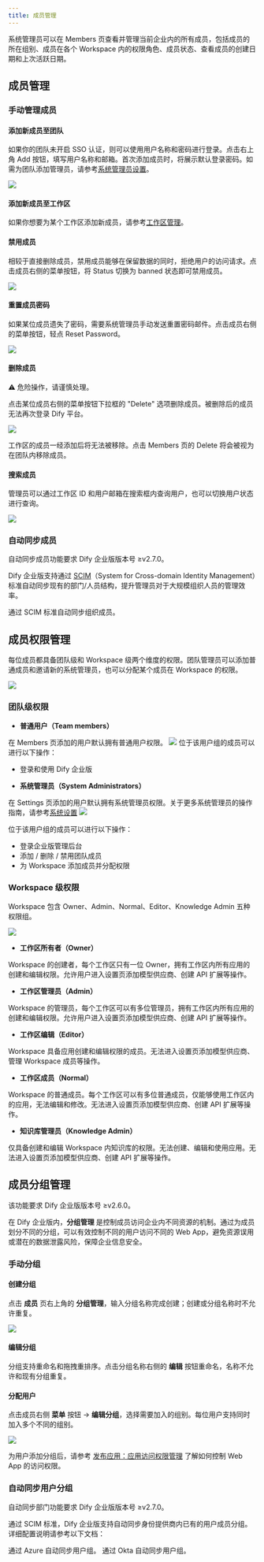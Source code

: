 ```yaml
---
title: 成员管理
---
```


系统管理员可以在 Members 页查看并管理当前企业内的所有成员，包括成员的所在组别、成员在各个 Workspace 内的权限角色、成员状态、查看成员的创建日期和上次活跃日期。

## 成员管理

### 手动管理成员

#### 添加新成员至团队

如果你的团队未开启 SSO 认证，则可以使用用户名称和密码进行登录。点击右上角 Add 按钮，填写用户名称和邮箱。首次添加成员时，将展示默认登录密码。如需为团队添加管理员，请参考[系统管理员设置](/administrator-guide/system-settings#)。

![](https://assets-docs.dify.ai/2025/05/3e4c5dad9b527e2bada27aa0ecaed5a6.png)

#### 添加新成员至工作区

如果你想要为某个工作区添加新成员，请参考[工作区管理](/administrator-guide/workspace-management)。

#### 禁用成员

相较于直接删除成员，禁用成员能够在保留数据的同时，拒绝用户的访问请求。点击成员右侧的菜单按钮，将 Status 切换为 banned 状态即可禁用成员。

![](https://assets-docs.dify.ai/2025/05/7f2bc586e6d322d2a5883c643822522b.png)

#### 重置成员密码

如果某位成员遗失了密码，需要系统管理员手动发送重置密码邮件。点击成员右侧的菜单按钮，轻点 Reset Password。

![](https://assets-docs.dify.ai/2025/05/f394f56556a5675710a86efc8bebd24a.png)

#### 删除成员

⚠️ 危险操作，请谨慎处理。

点击某位成员右侧的菜单按钮下拉框的 "Delete" 选项删除成员。被删除后的成员无法再次登录 Dify 平台。

![](https://assets-docs.dify.ai/2025/05/2a40fc714d72bfff8af6571b3b395fa5.png)

工作区的成员一经添加后将无法被移除。点击 Members 页的 Delete 将会被视为在团队内移除成员。

#### 搜索成员

管理员可以通过工作区 ID 和用户邮箱在搜索框内查询用户，也可以切换用户状态进行查询。

![](https://assets-docs.dify.ai/2025/05/6122923b1662f51431d246ab659e101e.png)

### 自动同步成员

<Info>
  自动同步成员功能要求 Dify 企业版版本号 ≥v2.7.0。
</Info>

Dify 企业版支持通过 [SCIM](https://scim.cloud/)（System for Cross-domain Identity Management）标准自动同步现有的部门/人员结构，提升管理员对于大规模组织人员的管理效率。

<Card title="自动同步成员" icon="user" href="/zh-cn/administrator-guide/members/synchronization/sync-team-members">
  通过 SCIM 标准自动同步组织成员。
</Card>

## 成员权限管理

每位成员都具备团队级和 Workspace 级两个维度的权限。团队管理员可以添加普通成员和邀请新的系统管理员，也可以分配某个成员在 Workspace 的权限。

![](https://assets-docs.dify.ai/2025/04/60a427910a4f698d4b62e4aa0098ff55.png)

### 团队级权限

- **普通用户（Team members）**

在 Members 页添加的用户默认拥有普通用户权限。
![](/zh-cn/images/members-management-3.png)
  位于该用户组的成员可以进行以下操作：
  - 登录和使用 Dify 企业版

- **系统管理员（System Administrators）**

在 Settings 页添加的用户默认拥有系统管理员权限。关于更多系统管理员的操作指南，请参考[系统设置](/administrator-guide/system-settings)
![](/zh-cn/images/members-management-4.png)

  位于该用户组的成员可以进行以下操作：
  - 登录企业版管理后台
  - 添加 / 删除 / 禁用团队成员
  - 为 Workspace 添加成员并分配权限

### Workspace 级权限

Workspace 包含 Owner、Admin、Normal、Editor、Knowledge Admin 五种权限组。

![](https://assets-docs.dify.ai/2025/05/c0407ec77c4461a9b5402fd12147ad83.png)

- **工作区所有者（Owner）**

Workspace 的创建者，每个工作区只有一位 Owner，拥有工作区内所有应用的创建和编辑权限。允许用户进入设置页添加模型供应商、创建 API 扩展等操作。

- **工作区管理员（Admin）**

Workspace 的管理员，每个工作区可以有多位管理员，拥有工作区内所有应用的创建和编辑权限。允许用户进入设置页添加模型供应商、创建 API 扩展等操作。

- **工作区编辑（Editor）**

Workspace 具备应用创建和编辑权限的成员。无法进入设置页添加模型供应商、管理 Workspace 成员等操作。

- **工作区成员（Normal）**

Workspace 的普通成员。每个工作区可以有多位普通成员，仅能够使用工作区内的应用，无法编辑和修改。无法进入设置页添加模型供应商、创建 API 扩展等操作。

- **知识库管理员（Knowledge Admin）**

仅具备创建和编辑 Workspace 内知识库的权限。无法创建、编辑和使用应用。无法进入设置页添加模型供应商、创建 API 扩展等操作。

## 成员分组管理

<Info>
  该功能要求 Dify 企业版版本号 ≥v2.6.0。
</Info>

在 Dify 企业版内，**分组管理** 是控制成员访问企业内不同资源的机制。通过为成员划分不同的分组，可以有效控制不同的用户访问不同的 Web App，避免资源误用或潜在的数据泄露风险，保障企业信息安全。

### 手动分组

#### 创建分组

点击 **成员** 页右上角的 **分组管理**，输入分组名称完成创建；创建或分组名称时不允许重复。

![](https://assets-docs.dify.ai/2025/04/cb14986e1d2346aff6c5e321ced7cff7.png)

#### 编辑分组

分组支持重命名和拖拽重排序。点击分组名称右侧的 **编辑** 按钮重命名，名称不允许和现有分组重复。

#### 分配用户

点击成员右侧 **菜单** 按钮 → **编辑分组**，选择需要加入的组别。每位用户支持同时加入多个不同的组别。

![](https://assets-docs.dify.ai/2025/04/2e20d0adc2cbeb1267b6b1639c1ec677.png)

为用户添加分组后，请参考 [发布应用：应用访问权限管理](/zh-cn/user-guide/application-publishing/permission-management) 了解如何控制 Web App 的访问权限。

### 自动同步用户分组

<Info>
  自动同步部门功能要求 Dify 企业版版本号 ≥v2.7.0。
</Info>

通过 SCIM 标准，Dify 企业版支持自动同步身份提供商内已有的用户成员分组。详细配置说明请参考以下文档：

<CardGroup cols={2}>
  <Card title="Azure" icon="microsoft" href="/zh-cn/administrator-guide/members/azure#6-自动同步用户组">
    通过 Azure 自动同步用户组。
  </Card>

  <Card title="Okta" icon="key" href="/zh-cn/administrator-guide/members/okta#5-分配用户和组">
    通过 Okta 自动同步用户组。
  </Card>
</CardGroup>
